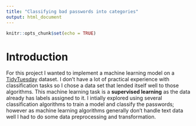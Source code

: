 ```yaml
---
title: "Classifying bad passwords into categories"
output: html_document
---
```


```r
knitr::opts_chunk$set(echo = TRUE)
```


# Introduction 

For this project I wanted to implement a machine learning model on a [TidyTuesday](https://www.tidytuesday.com/) dataset. I don't have a lot of practical experience with classification tasks so I chose a data set that lended itself well to those algorithms. This machine learning task is a **supervised learning**  as the data already has labels assigned to it. 
I intially explored using several classification algorithms to train a model and classify the passwords; however as machine learning algorithms generally don't handle text data well I had to do some data preprocessing and transformation. 